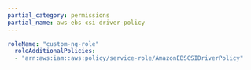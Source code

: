 ```yaml
---
partial_category: permissions
partial_name: aws-ebs-csi-driver-policy
---
```

```yaml
roleName: "custom-ng-role"
  roleAdditionalPolicies:
  - "arn:aws:iam::aws:policy/service-role/AmazonEBSCSIDriverPolicy"
```